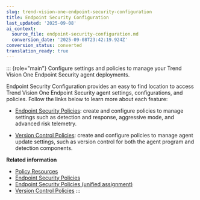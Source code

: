 ```yaml
---
slug: trend-vision-one-endpoint-security-configuration
title: Endpoint Security Configuration
last_updated: '2025-09-08'
ai_context:
  source_file: endpoint-security-configuration.md
  conversion_date: '2025-09-08T23:42:19.924Z'
conversion_status: converted
translation_ready: true
---
```


::: {role="main"}
Configure settings and policies to manage your Trend Vision One Endpoint Security agent deployments.

Endpoint Security Configuration provides an easy to find location to access Trend Vision One Endpoint Security agent settings, configurations, and policies. Follow the links below to learn more about each feature:

- [Endpoint Security Policies](sensor-settings-policies.mdx): create and configure policies to manage settings such as detection and response, aggressive mode, and advanced risk telemetry.

- [Version Control Policies](security-update-policies.mdx): create and configure policies to manage agent update settings, such as version control for both the agent program and detection components.

**Related information**

- [Policy Resources](endpoint-security-policy-resources.md "Manage rule, lists, and other settings to use with your policies.")
- [Endpoint Security Policies](sensor-settings-policies.md "Create and configure policies to centrally manage endpoint agent settings.")
- [Endpoint Security Policies (unified assignment)](endpoint-security-policies.md "Configure policy settings and assignments to centrally manage endpoint security features.")
- [Version Control Policies](security-update-policies.md "Create and configure policies to centrally manage your agent and endpoint sensor updates.")
:::
